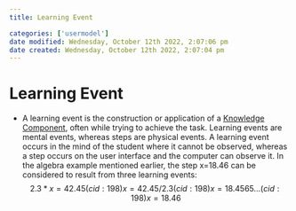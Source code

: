 ```yaml
---
title: Learning Event

categories: ['usermodel']
date modified: Wednesday, October 12th 2022, 2:07:06 pm
date created: Wednesday, October 12th 2022, 2:07:04 pm
---
```


# Learning Event


- A learning event is the construction or application of a [Knowledge Component](Knowledge%20Component.qmd), often while trying to achieve the task. Learning events are mental events, whereas steps are physical events. A learning event occurs in the mind of the student where it cannot be observed, whereas a step occurs on the user interface and the computer can observe it. In the algebra example mentioned earlier, the step x=18.46 can be considered to result from three learning events: $$2.3*x=42.45 (cid:198) x=42.45/2.3 (cid:198) x=18.4565… (cid:198) x=18.46$$



